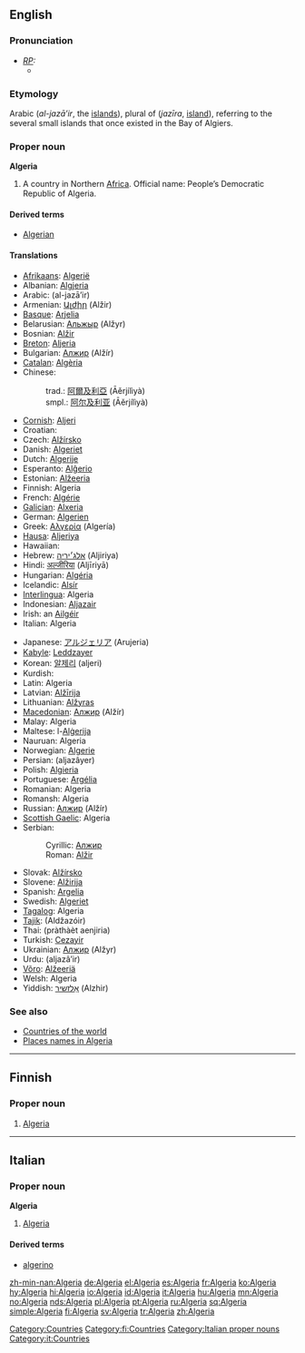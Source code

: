 ==English==
{{wikipedia}}

===Pronunciation===
* ''[[RP]]:''
** {{IPA|/ælˈdʒɪəriə/}}

===Etymology===
Arabic {{Arab|[[الجزائر]]}} (''al-jazā’ir'', the [[islands]]), plural of {{Arab|[[جزيرة]]}} (''jazīra'', [[island]]), referring to the several small islands that once existed in the Bay of Algiers.

===Proper noun===
'''Algeria'''
{{en-proper noun}}

# A country in Northern [[Africa]]. Official name: People’s Democratic Republic of Algeria.

====Derived terms====
* [[Algerian]]

====Translations====
{{trans-top|country}}
* [[Afrikaans]]: [[Algerië]]
* Albanian: [[Algjeria]]
* Arabic: {{Arab|[[الجزائر|الْجَزَائِر]]}} (al-jazā’ir) {{p}}
* Armenian: [[Ալժիր]] (Alžir)
* [[Basque]]: [[Arjelia]]
* Belarusian: [[Альжыр]] (Alžyr)
* Bosnian: [[Alžir]] {{m}}
* [[Breton]]: [[Aljeria]]
* Bulgarian: [[Алжир]] (Alžír) {{m}}
* [[Catalan]]: [[Algèria]] {{f}}
* Chinese:
*: trad.: [[阿爾及利亞]] (Āěrjílìyà)
*: smpl.: [[阿尔及利亚]] (Āěrjílìyà)
* [[Cornish]]: [[Aljeri]]
* Croatian: {{t|hr|Alžir|alt=Àlžīr|m}}
* Czech: [[Alžírsko]] {{n}}
* Danish: [[Algeriet]]
* Dutch: [[Algerije]]
* Esperanto: [[Alĝerio]]
* Estonian: [[Alžeeria]]
* Finnish: Algeria
* French: [[Algérie]] {{f}}
* [[Galician]]: [[Alxeria]] {{f}}
* German: [[Algerien]] {{n}}
* Greek: [[Αλγερία]] (Algería) {{f}}
* [[Hausa]]: [[Aljeriya]]
* Hawaiian: {{unicode|[['Alekelia|ʻAlekelia]]}}
* Hebrew: [[אלג׳יריה]] (Aljiriya) {{f}}
* Hindi: [[अल्जीरिया]] (Aljīriyā)
* Hungarian: [[Algéria]]
* Icelandic: [[Alsír]]
* [[Interlingua]]: Algeria
* Indonesian: [[Aljazair]]
* Irish: an [[Ailgéir]]
* Italian: Algeria {{f}}
{{trans-mid}}
* Japanese: [[アルジェリア]] (Arujeria)
* [[Kabyle]]: [[Leddzayer]]
* Korean: [[알제리]] (aljeri)
* Kurdish: {{KUchar|[[جه‌زایر]]}}
* Latin: Algeria
* Latvian: [[Alžīrija]]
* Lithuanian: [[Alžyras]]
* [[Macedonian]]: [[Алжир]] (Alžír)
* Malay: Algeria
* Maltese: l-[[Alġerija]]
* Nauruan: Algeria
* Norwegian: [[Algerie]]
* Persian: {{fa-Arab|[[الجزایر]]}} (aljazâyer)
* Polish: [[Algieria]] {{f}}
* Portuguese: [[Argélia]] {{f}}
* Romanian: Algeria {{f}}
* Romansh: Algeria
* Russian: [[Алжир]] (Alžír) {{m}}
* [[Scottish Gaelic]]: Algeria
* Serbian:
*: Cyrillic: [[Алжир]] {{m}}
*: Roman: [[Alžir]] {{m}}
* Slovak: [[Alžírsko]]
* Slovene: [[Alžirija]] {{f}}
* Spanish: [[Argelia]] {{f}}
* Swedish: [[Algeriet]]
* [[Tagalog]]: Algeria
* [[Tajik]]: {{Cyrl|[[Алҷазоир]]}} (Aldžazóir)
* Thai: {{Thai|[[ประเทศแอลจีเรีย]]}} (pràthàèt aenjiria)
* Turkish: [[Cezayir]]
* Ukrainian: [[Алжир]] (Alžyr) {{m}}
* Urdu: {{ur-Arab|[[الجزائر]]}} (aljazâ’ir)
* [[Võro]]: [[Alžeeriä]]
* Welsh: Algeria
* Yiddish: [[אַלזשיר]] (Alzhir)
{{trans-bottom}}

===See also===
* [[Appendix:Countries of the world|Countries of the world]]
* [[Appendix:Place names in Algeria|Places names in Algeria]]
[[Category:Countries]]

----

==Finnish==
{{wikipedia|lang=fi}}

===Proper noun===
{{fi-noun|proper=true|Algeri|type=kulkija}}

# [[#English|Algeria]]

[[Category:fi:Countries]]

----

==Italian==
{{wikipedia|lang=it}}

===Proper noun===
'''Algeria''' {{f}}

# [[#English|Algeria]]

====Derived terms====
* [[algerino]]

[[Category:Italian proper nouns]]
[[Category:it:Countries]]

[[zh-min-nan:Algeria]]
[[de:Algeria]]
[[el:Algeria]]
[[es:Algeria]]
[[fr:Algeria]]
[[ko:Algeria]]
[[hy:Algeria]]
[[hi:Algeria]]
[[io:Algeria]]
[[id:Algeria]]
[[it:Algeria]]
[[hu:Algeria]]
[[mn:Algeria]]
[[no:Algeria]]
[[nds:Algeria]]
[[pl:Algeria]]
[[pt:Algeria]]
[[ru:Algeria]]
[[sq:Algeria]]
[[simple:Algeria]]
[[fi:Algeria]]
[[sv:Algeria]]
[[tr:Algeria]]
[[zh:Algeria]]